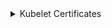 
<details>
<summary>Kubelet Certificates</summary>

### Инструкция создания сертификатов

:::note
Для удобства добавил блок расширения, что бы в перспективе отобразить инструкции сертификатов для `cfssl`
:::

<Tabs 
    defaultValue='openssl'
    values={[
        { label: "openssl", value: "openssl" },
    ]}>
    <TabItem value='openssl'>

      #### Конфигурация `openssl` kubelet-client

      ```bash
      cat <<EOF > ${KUBELET_CLIENT_CRT_CONF}
      [ req ]
      default_bits        = ${KUBELET_CLIENT_KEY_SIZE}
      prompt              = no
      default_md          = sha256
      distinguished_name  = dn

      [ dn ]
      CN = system:node:${FULL_HOST_NAME}
      O  = system:nodes

      [ v3_ext ]
      authorityKeyIdentifier=keyid,issuer:always
      basicConstraints=CA:FALSE
      keyUsage=keyEncipherment,dataEncipherment
      extendedKeyUsage=clientAuth
      EOF
      ```

      #### Конфигурация `openssl` kubelet-server

      ```bash
      cat <<EOF > ${KUBELET_SERVER_CRT_CONF}
      [ req ]
      default_bits        = ${KUBELET_SERVER_KEY_SIZE}
      prompt              = no
      default_md          = sha256
      distinguished_name  = dn
      req_extensions      = req_ext

      [ req_ext ]
      subjectAltName = @alt_names

      [ alt_names ]
      DNS.1 = localhost
      DNS.2 = ${HOST_NAME}
      DNS.3 = ${FULL_HOST_NAME}
      IP.1  = 127.0.0.1
      IP.2  = 0:0:0:0:0:0:0:1
      IP.3  = ${MACHINE_LOCAL_ADDRESS}

      [ dn ]
      CN = "system:node:${FULL_HOST_NAME}"
      O  = "system:nodes"

      [ v3_ext ]
      authorityKeyIdentifier=keyid,issuer:always
      basicConstraints=CA:FALSE
      keyUsage=keyEncipherment,dataEncipherment
      extendedKeyUsage=serverAuth
      subjectAltName=@alt_names
      EOF
      ```

      #### Генерация приватных ключей сертификатов

      ```bash
      openssl genrsa \
        -out "${KUBELET_CLIENT_KEY_PATH}" ${KUBELET_CLIENT_KEY_SIZE}
      openssl genrsa \
        -out "${KUBELET_SERVER_KEY_PATH}" ${KUBELET_SERVER_KEY_SIZE}
      ```

      #### Генерация CSR будущих сертификатов

      ```bash
      openssl req \
        -new \
        -key "${KUBELET_CLIENT_KEY_PATH}" \
        -out "${KUBELET_CLIENT_CSR_PATH}" \
        -config "${KUBELET_CLIENT_CRT_CONF}"

      openssl req \
        -new \
        -key "${KUBELET_SERVER_KEY_PATH}" \
        -out "${KUBELET_SERVER_CSR_PATH}" \
        -config "${KUBELET_SERVER_CRT_CONF}"
      ```

      #### Подпись CSR ключом удостоверяющего центра (CA)

      ```bash
      openssl x509 \
        -req \
        -days 365 \
        -sha256 \
        -outform PEM \
        -CA "${KUBERNETES_CA_CRT_PATH}" \
        -CAkey "${KUBERNETES_CA_KEY_PATH}" \
        -CAcreateserial \
        -in "${KUBELET_CLIENT_CSR_PATH}" \
        -out "${KUBELET_CLIENT_CRT_PATH}" \
        -extensions v3_ext \
        -extfile "${KUBELET_CLIENT_CRT_CONF}"

      openssl x509 \
        -req \
        -days 365 \
        -sha256 \
        -outform PEM \
        -CA "${KUBERNETES_CA_CRT_PATH}" \
        -CAkey "${KUBERNETES_CA_KEY_PATH}" \
        -CAcreateserial \
        -in "${KUBELET_SERVER_CSR_PATH}" \
        -out "${KUBELET_SERVER_CRT_PATH}" \
        -extensions v3_ext \
        -extfile "${KUBELET_SERVER_CRT_CONF}"

      ```

      ```bash
      cat "${KUBELET_CLIENT_CRT_PATH}" "${KUBELET_CLIENT_KEY_PATH}" >> "${KUBELET_CURRENT_CLIENT_CRT_PATH}"
      cat "${KUBELET_SERVER_CRT_PATH}" "${KUBELET_SERVER_KEY_PATH}" >> "${KUBELET_CURRENT_SERVER_CRT_PATH}"
      ```
    </TabItem>

</Tabs>



### Инструкция создания Kubeconfig
```bash

kubectl config set-cluster kubernetes \
  --certificate-authority="${KUBERNETES_CA_CRT_PATH}" \
  --embed-certs=true \
  --server=https://127.0.0.1:6443 \
  --kubeconfig=${BASE_K8S_PATH}/kubelet.conf

kubectl config set-credentials system:node:${FULL_HOST_NAME} \
  --client-certificate=${KUBELET_CLIENT_CRT_PATH} \
  --client-key=${KUBELET_CLIENT_KEY_PATH} \
  --embed-certs=true \
  --kubeconfig=${BASE_K8S_PATH}/kubelet.conf

kubectl config set-context default \
  --cluster=kubernetes \
  --user=system:node:${FULL_HOST_NAME} \
  --kubeconfig=${BASE_K8S_PATH}/kubelet.conf

kubectl config use-context default --kubeconfig=${BASE_K8S_PATH}/kubelet.conf
```

</details>
